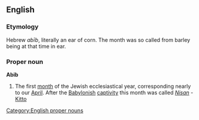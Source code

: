 ==English==
===Etymology===
Hebrew ''ab&#0299;b'', literally an ear of corn. The month was so called from barley being at that time in ear.

===Proper noun===
'''Abib'''
#The first [[month]] of the Jewish ecclesiastical year, corresponding nearly to our [[April]]. After the [[Babylonish]] [[captivity]] this month was called ''[[Nisan]]'' - [[Kitto]]

[[Category:English proper nouns]]